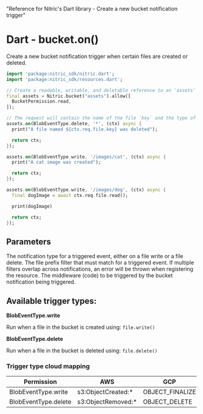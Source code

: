  "Reference for Nitric's Dart library - Create a new bucket notification trigger"

# Dart - bucket.on()

Create a new bucket notification trigger when certain files are created or deleted.

```dart
import 'package:nitric_sdk/nitric.dart';
import 'package:nitric_sdk/resources.dart';

// Create a readable, writable, and deletable reference to an 'assets' bucket
final assets = Nitric.bucket("assets").allow([
  BucketPermission.read,
]);

// The request will contain the name of the file `key` and the type of event `type`
assets.on(BlobEventType.delete, '*', (ctx) async {
  print("A file named ${ctx.req.file.key} was deleted");

  return ctx;
});

assets.on(BlobEventType.write, '/images/cat', (ctx) async {
  print("A cat image was created");

  return ctx;
});

assets.on(BlobEventType.write, '/images/dog', (ctx) async {
  final dogImage = await ctx.req.file.read();

  print(dogImage)

  return ctx;
});
```

## Parameters

<Properties>
  <Property
    name="blobEventType"
    required
    type="BlobEventType.write or BlobEventType.delete"
  >
    The notification type for a triggered event, either on a file write or a
    file delete.
  </Property>
  <Property name="keyPrefixFilter" required type="String">
    The file prefix filter that must match for a triggered event. If multiple
    filters overlap across notifications, an error will be thrown when
    registering the resource.
  </Property>
  <Property name="middleware" required type="BlobEventHandler">
    The middleware (code) to be triggered by the bucket notification being
    triggered.
  </Property>
</Properties>

## Available trigger types:

**BlobEventType.write**

Run when a file in the bucket is created using: `file.write()`

**BlobEventType.delete**

Run when a file in the bucket is deleted using: `file.delete()`

### Trigger type cloud mapping

| Permission           | AWS                 | GCP             | Azure                         |
| -------------------- | ------------------- | --------------- | ----------------------------- |
| BlobEventType.write  | s3:ObjectCreated:\* | OBJECT_FINALIZE | Microsoft.Storage.BlobCreated |
| BlobEventType.delete | s3:ObjectRemoved:\* | OBJECT_DELETE   | Microsoft.Storage.BlobDeleted |
